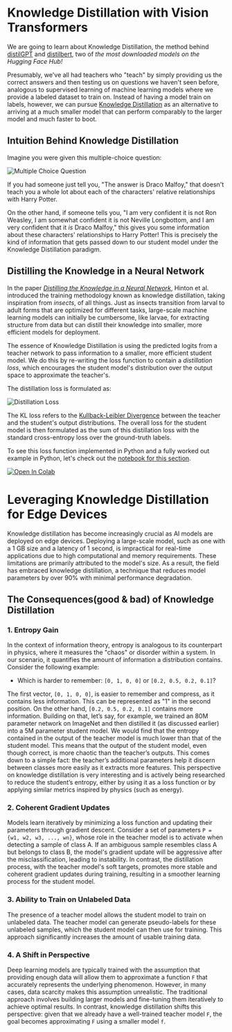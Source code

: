 # Knowledge Distillation with Vision Transformers

We are going to learn about Knowledge Distillation, the method behind [distilGPT](https://huggingface.co/distilgpt2) and [distilbert](https://huggingface.co/distilbert-base-uncased-finetuned-sst-2-english), two of *the most downloaded models on the Hugging Face Hub!*     

Presumably, we've all had teachers who "teach" by simply providing us the correct answers and then testing us on questions we haven't seen before, analogous to supervised learning of machine learning models where we provide a labeled dataset to train on. Instead of having a model train on labels, however, we can pursue [Knowledge Distillation](https://arxiv.org/abs/1503.02531) as an alternative to arriving at a much smaller model that can perform comparably to the larger model and much faster to boot.

## Intuition Behind Knowledge Distillation

Imagine you were given this multiple-choice question:

![Multiple Choice Question](https://huggingface.co/datasets/hf-vision/course-assets/resolve/main/multiple-choice-question.png)

If you had someone just tell you, "The answer is Draco Malfoy," that doesn't teach you a whole lot about each of the characters' relative relationships with Harry Potter.

On the other hand, if someone tells you, "I am very confident it is not Ron Weasley, I am somewhat confident it is not Neville Longbottom, and I am very confident that it *is* Draco Malfoy," this gives you some information about these characters' relationships to Harry Potter! This is precisely the kind of information that gets passed down to our student model under the Knowledge Distillation paradigm.

## Distilling the Knowledge in a Neural Network

In the paper [*Distilling the Knowledge in a Neural Network*](https://arxiv.org/abs/1503.02531), Hinton et al. introduced the training methodology known as knowledge distillation, taking inspiration from *insects*, of all things. Just as insects transition from larval to adult forms that are optimized for different tasks, large-scale machine learning models can initially be cumbersome, like larvae, for extracting structure from data but can distill their knowledge into smaller, more efficient models for deployment.

The essence of Knowledge Distillation is using the predicted logits from a teacher network to pass information to a smaller, more efficient student model. We do this by re-writing the loss function to contain a *distillation loss*, which encourages the student model's distribution over the output space to approximate the teacher's.

The distillation loss is formulated as:

![Distillation Loss](https://huggingface.co/datasets/hf-vision/course-assets/resolve/main/KL-Loss.png)

The KL loss refers to the [Kullback-Leibler Divergence](https://en.wikipedia.org/wiki/Kullback–Leibler_divergence) between the teacher and the student's output distributions. The overall loss for the student model is then formulated as the sum of this distillation loss with the standard cross-entropy loss over the ground-truth labels.

To see this loss function implemented in Python and a fully worked out example in Python, let's check out the [notebook for this section](https://github.com/johko/computer-vision-course/blob/main/notebooks/Unit%203%20-%20Vision%20Transformers/KnowledgeDistillation.ipynb).

<a target="_blank" href="https://colab.research.google.com/github/johko/computer-vision-course/blob/main/notebooks/Unit%203%20-%20Vision%20Transformers/KnowledgeDistillation.ipynb">
  <img src="https://colab.research.google.com/assets/colab-badge.svg" alt="Open In Colab"/>
</a>

# Leveraging Knowledge Distillation for Edge Devices

Knowledge distillation has become increasingly crucial as AI models are deployed on edge devices. Deploying a large-scale model, such as one with a 1 GB size and a latency of 1 second, is impractical for real-time applications due to high computational and memory requirements. These limitations are primarily attributed to the model's size. As a result, the field has embraced knowledge distillation, a technique that reduces model parameters by over 90% with minimal performance degradation.

## The Consequences(good & bad) of Knowledge Distillation

### 1. Entropy Gain
In the context of information theory, entropy is analogous to its counterpart in physics, where it measures the "chaos" or disorder within a system. In our scenario, it quantifies the amount of information a distribution contains. Consider the following example:

- Which is harder to remember: `[0, 1, 0, 0]` or `[0.2, 0.5, 0.2, 0.1]`?

The first vector, `[0, 1, 0, 0]`, is easier to remember and compress, as it contains less information. This can be represented as "1" in the second position. On the other hand, `[0.2, 0.5, 0.2, 0.1]` contains more information.
Building on that, let’s say, for example, we trained an 80M parameter network on ImageNet and then distilled it (as discussed earlier) into a 5M parameter student model. We would find that the entropy contained in the output of the teacher model is much lower than that of the student model. This means that the output of the student model, even though correct, is more chaotic than the teacher’s outputs. This comes down to a simple fact: the teacher’s additional parameters help it discern between classes more easily as it extracts more features. This perspective on knowledge distillation is very interesting and is actively being researched to reduce the student’s entropy, either by using it as a loss function or by applying similar metrics inspired by physics (such as energy).


### 2. Coherent Gradient Updates
Models learn iteratively by minimizing a loss function and updating their parameters through gradient descent. Consider a set of parameters `P = {w1, w2, w3, ..., wn}`, whose role in the teacher model is to activate when detecting a sample of class A. If an ambiguous sample resembles class A but belongs to class B, the model's gradient update will be aggressive after the misclassification, leading to instability. In contrast, the distillation process, with the teacher model's soft targets, promotes more stable and coherent gradient updates during training, resulting in a smoother learning process for the student model.

### 3. Ability to Train on Unlabeled Data
The presence of a teacher model allows the student model to train on unlabeled data. The teacher model can generate pseudo-labels for these unlabeled samples, which the student model can then use for training. This approach significantly increases the amount of usable training data.

### 4. A Shift in Perspective
Deep learning models are typically trained with the assumption that providing enough data will allow them to approximate a function `F` that accurately represents the underlying phenomenon. However, in many cases, data scarcity makes this assumption unrealistic. The traditional approach involves building larger models and fine-tuning them iteratively to achieve optimal results. In contrast, knowledge distillation shifts this perspective: given that we already have a well-trained teacher model `F`, the goal becomes approximating `F` using a smaller model `f`.
